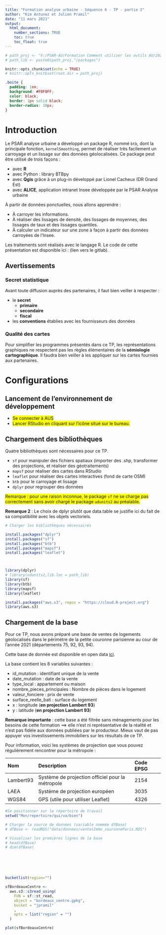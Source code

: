 ```yaml
---
title: "Formation analyse urbaine - Séquence 6 - TP - partie 2"
author: "Kim Antunez et Julien Pramil"
date: "11 mars 2021"
output:
  html_document:
    number_sections: TRUE
    toc: true
    toc_float: true
---
```


```r

# path_proj <- "V:/PSAR-AU/Formation Comment utiliser les outils AU/2022/Séquence 6 - Outils [JP et KA]/tplissage_poc"
# path_lib <- paste0(path_proj,"/packages")

knitr::opts_chunk$set(echo = TRUE)
# knitr::opts_knit$set(root.dir = path_proj)

```

```css
.boite {
  padding: 1em;
  background: #F0F8FF;
  color: black;
  border: 1px solid black;
  border-radius: 10px;
}
```

# Introduction

Le PSAR analyse urbaine a développé un package R, nommé `btb`, dont la principale fonction, `kernelSmoothing`, permet de réaliser très facilement un carroyage et un lissage sur des données géolocalisées. Ce package peut être utilisé de trois façons :

   * avec **R**
   * avec Python : library BTBpy
   * avec **Qgis** grâce à un plug-in développé par Lionel Cacheux (DR Grand Est)
   * avec **ALICE**, application intranet Insee développée par le PSAR Analyse urbaine

À partir de données ponctuelles, nous allons apprendre :

 - À carroyer les informations.
 - À réaliser des lissages de densité, des lissages de moyennes, des lissages de taux et des lissages quantiles.
 - À calculer un indicateur sur une zone à façon à partir des données carroyées de l'Insee.
 
Les traitements sont réalisés avec le langage R.
Le code de cette présentation est disponible ici : (lien vers le gitlab).


## Avertissements

### Secret statistique

Avant toute diffusion auprès des partenaires, il faut bien veiller à respecter :

   - le **secret**
       * **primaire**
       * **secondaire**
       * **fiscal**
   - les **conventions** établies avec les fournisseurs des données

### Qualité des cartes

Pour simplifier les programmes présentés dans ce TP, les représentations graphiques ne respectent pas les règles élémentaires de la **sémiologie cartographique**. Il faudra bien veiller à les appliquer sur les cartes fournies aux partenaires.

# Configurations

## Lancement de l’environnement de développement


  *  <span style="background-color: #FFFF00">Se connecter à AUS </span>
  *  <span style="background-color: #FFFF00">Lancer RStudio en cliquant sur l'icône situé sur le bureau. </span>

## Chargement des bibliothèques

Quatre bibliothèques sont nécessaires pour ce TP.

   * `sf` pour manipuler des fichiers spatiaux (importer des .shp, transformer des projections, et réaliser des géotraitements)
   * `mapsf` pour réaliser des cartes dans RStudio
   * `leaflet` pour réaliser des cartes interactives (fond de carte OSM)
   * `btb` pour le carroyage et lissage
   * `dplyr` pour regrouper des données

<span style="background-color: #FFFF00">Remarque : pour une raison inconnue, le package `sf` ne se charge pas correctement sans avoir chargé le package `udunits2` au préalable.</span>

**Remarque 2** : Le choix de dplyr plutôt que data.table se justifie ici du fait de sa compatibilité avec les objets vectoriels. 

```r

# Charger les bibliothèques nécessaires

install.packages("dplyr")
install.packages("sf")
install.packages("btb")
install.packages("mapsf")
install.packages("leaflet")



library(dplyr)
# library(udunits2,lib.loc = path_lib)
library(sf)
library(btb)
library(mapsf)
library(leaflet)

install.packages("aws.s3", repos = "https://cloud.R-project.org")
library(aws.s3)

```


## Chargement de la base

Pour ce TP, nous avons préparé une base de ventes de logements géolocalisés dans le périmètre de la petite couronne parisienne au cour de l'année 2021 (départements 75, 92, 93, 94).

Cette base de donnée est disponible en open data [ici](https://www.data.gouv.fr/fr/datasets/demandes-de-valeurs-foncieres-geolocalisees/).

La base contient les 8 variables suivantes : 

- id_mutation : identifiant unique de la vente
- date_mutation : date de la vente
- type_local : appartement ou maison
- nombre_pieces_principales : Nombre de pièces dans le logement
- valeur_fonciere : prix de vente
- surface_reelle_bati : surface du logement
- x : longitude (**en projection Lambert 93**)
- y : latitude (**en projection Lambert 93**)

**Remarque importante** : cette base a été filtrée sans ménagements pour les besoins de cette formation ==> elle n'est ni représentative de la réalité et n'est pas fidèle aux données publiées par le producteur. Mieux vaut de pas appuyer vos investissements immobiliers sur les résultats de ce TP.

Pour information, voici les systèmes de projection que vous pouvez régulièrement rencontrer pour la métropole : 

Nom              Description                                                Code EPSG
------------     ------------------------------------------------           -----------
Lambert93        Système de projection officiel pour la métropole           2154
LAEA             Système de projection européen                             3035
WGS84            GPS (utile pour utiliser Leaflet)                          4326



```r
#Se positionner sur le répertoire de travail
setwd("Mon/repertoire/qui/va/bien")
```

```r
# Charger la source de données (variable nommée dfBase)
# dfBase <- readRDS("data/donnees/ventesImmo_couronneParis.RDS")

# Visualiser les premières lignes de la base
# head(dfBase)
# dim(dfBase)






bucketlist(region="")

sfBordeauxCentre <- 
  aws.s3::s3read_using(
    FUN = sf::st_read,
    object = "bordeaux_centre.gpkg",
    bucket = "jpramil"
    ,
    opts = list("region" = "")
  )

plot(sfBordeauxCentre)

```
